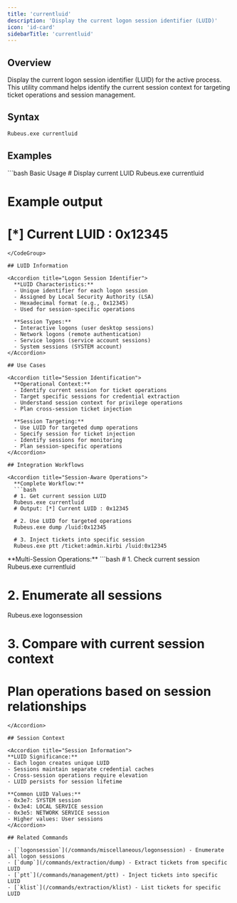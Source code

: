 ```yaml
---
title: 'currentluid'
description: 'Display the current logon session identifier (LUID)'
icon: 'id-card'
sidebarTitle: 'currentluid'
---
```


## Overview

Display the current logon session identifier (LUID) for the active process. This utility command helps identify the current session context for targeting ticket operations and session management.

## Syntax

```bash
Rubeus.exe currentluid
```

## Examples

<CodeGroup>
```bash Basic Usage
# Display current LUID
Rubeus.exe currentluid

# Example output
# [*] Current LUID : 0x12345
```
</CodeGroup>

## LUID Information

<Accordion title="Logon Session Identifier">
  **LUID Characteristics:**
  - Unique identifier for each logon session
  - Assigned by Local Security Authority (LSA)
  - Hexadecimal format (e.g., 0x12345)
  - Used for session-specific operations

  **Session Types:**
  - Interactive logons (user desktop sessions)
  - Network logons (remote authentication)
  - Service logons (service account sessions)
  - System sessions (SYSTEM account)
</Accordion>

## Use Cases

<Accordion title="Session Identification">
  **Operational Context:**
  - Identify current session for ticket operations
  - Target specific sessions for credential extraction
  - Understand session context for privilege operations
  - Plan cross-session ticket injection

  **Session Targeting:**
  - Use LUID for targeted dump operations
  - Specify session for ticket injection
  - Identify sessions for monitoring
  - Plan session-specific operations
</Accordion>

## Integration Workflows

<Accordion title="Session-Aware Operations">
  **Complete Workflow:**
  ```bash
  # 1. Get current session LUID
  Rubeus.exe currentluid
  # Output: [*] Current LUID : 0x12345

  # 2. Use LUID for targeted operations
  Rubeus.exe dump /luid:0x12345

  # 3. Inject tickets into specific session
  Rubeus.exe ptt /ticket:admin.kirbi /luid:0x12345
  ```
</Accordion>

<Accordion title="Session Analysis">
  **Multi-Session Operations:**
  ```bash
  # 1. Check current session
  Rubeus.exe currentluid

  # 2. Enumerate all sessions
  Rubeus.exe logonsession

  # 3. Compare with current session context
  # Plan operations based on session relationships
  ```
</Accordion>

## Session Context

<Accordion title="Session Information">
  **LUID Significance:**
  - Each logon creates unique LUID
  - Sessions maintain separate credential caches
  - Cross-session operations require elevation
  - LUID persists for session lifetime

  **Common LUID Values:**
  - 0x3e7: SYSTEM session
  - 0x3e4: LOCAL SERVICE session
  - 0x3e5: NETWORK SERVICE session
  - Higher values: User sessions
</Accordion>

## Related Commands

- [`logonsession`](/commands/miscellaneous/logonsession) - Enumerate all logon sessions
- [`dump`](/commands/extraction/dump) - Extract tickets from specific LUID
- [`ptt`](/commands/management/ptt) - Inject tickets into specific LUID
- [`klist`](/commands/extraction/klist) - List tickets for specific LUID
